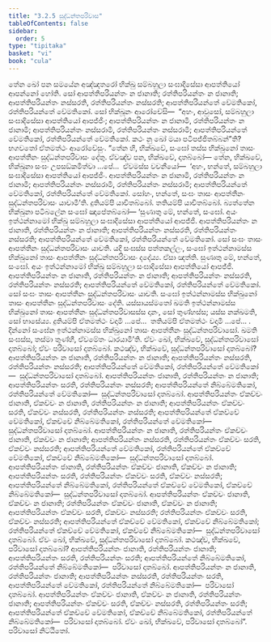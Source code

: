 ```yaml
---
title: "3.2.5 සුද්ධන්තපරිවාස"
tableOfContents: false
sidebar:
  order: 5
type: "tipitaka"
basket: "vi"
book: "cula"
---
```



<DynamicBreadcrumb />

<Division number="156" book="cula">

<Paragraph number="657" book="cula">
තේන ඛෝ පන සමයේන අඤ්ඤතරෝ භික්ඛු සම්බහුලා සංඝාදිසේසා ආපත්තියෝ ආපන්නෝ හෝති. සෝ ආපත්තිපරියන්තං න ජානාති; රත්තිපරියන්තං න ජානාති; ආපත්තිපරියන්තං නස්සරති, රත්තිපරියන්තං නස්සරති; ආපත්තිපරියන්තේ වේමතිකෝ, රත්තිපරියන්තේ වේමතිකෝ. සෝ භික්ඛූනං ආරෝචේසි—  “අහං, ආවුසෝ, සම්බහුලා සංඝාදිසේසා ආපත්තියෝ ආපජ්ජිං; ආපත්තිපරියන්තං න ජානාමි, රත්තිපරියන්තං න ජානාමි; ආපත්තිපරියන්තං නස්සරාමි, රත්තිපරියන්තං නස්සරාමි; ආපත්තිපරියන්තේ වේමතිකෝ, රත්තිපරියන්තේ වේමතිකෝ. කථං නු ඛෝ මයා පටිපජ්ජිතබ්බන්”ති? භගවතෝ ඒතමත්ථං ආරෝචේසුං. “තේන හි, භික්ඛවේ, සංඝෝ තස්ස භික්ඛුනෝ තාසං ආපත්තීනං සුද්ධන්තපරිවාසං දේතු. ඒවඤ්ච පන, භික්ඛවේ, දාතබ්බෝ—
</Paragraph>

<Paragraph number="658" book="cula">
තේන, භික්ඛවේ, භික්ඛුනා සංඝං උපසඞ්කමිත්වා …පේ…  ඒවමස්ස වචනීයෝ—  ‘අහං, භන්තේ, සම්බහුලා සංඝාදිසේසා ආපත්තියෝ ආපජ්ජිං. ආපත්තිපරියන්තං න ජානාමි, රත්තිපරියන්තං න ජානාමි; ආපත්තිපරියන්තං නස්සරාමි, රත්තිපරියන්තං නස්සරාමි; ආපත්තිපරියන්තේ වේමතිකෝ, රත්තිපරියන්තේ වේමතිකෝ. සෝහං, භන්තේ, සංඝං තාසං ආපත්තීනං සුද්ධන්තපරිවාසං යාචාමී’ති. දුතියම්පි යාචිතබ්බෝ. තතියම්පි යාචිතබ්බෝ. බ්‍යත්තේන භික්ඛුනා පටිබලේන සංඝෝ ඤාපේතබ්බෝ—
</Paragraph>

</Division>
<Division number="157" book="cula">

<Paragraph number="659" book="cula">
‘සුණාතු මේ, භන්තේ, සංඝෝ. අයං ඉත්ථන්නාමෝ භික්ඛු සම්බහුලා සංඝාදිසේසා ආපත්තියෝ ආපජ්ජි. ආපත්තිපරියන්තං න ජානාති, රත්තිපරියන්තං න ජානාති; ආපත්තිපරියන්තං නස්සරති, රත්තිපරියන්තං නස්සරති; ආපත්තිපරියන්තේ වේමතිකෝ, රත්තිපරියන්තේ වේමතිකෝ. සෝ සංඝං තාසං ආපත්තීනං සුද්ධන්තපරිවාසං යාචති. යදි සංඝස්ස පත්තකල්ලං, සංඝෝ ඉත්ථන්නාමස්ස භික්ඛුනෝ තාසං ආපත්තීනං සුද්ධන්තපරිවාසං දදේය්‍ය. ඒසා ඤත්ති.
</Paragraph>

<Paragraph number="660" book="cula">
සුණාතු මේ, භන්තේ, සංඝෝ. අයං ඉත්ථන්නාමෝ භික්ඛු සම්බහුලා සංඝාදිසේසා ආපත්තියෝ ආපජ්ජි. ආපත්තිපරියන්තං න ජානාති, රත්තිපරියන්තං න ජානාති; ආපත්තිපරියන්තං නස්සරති, රත්තිපරියන්තං නස්සරති; ආපත්තිපරියන්තේ වේමතිකෝ, රත්තිපරියන්තේ වේමතිකෝ. සෝ සංඝං තාසං ආපත්තීනං සුද්ධන්තපරිවාසං යාචති. සංඝෝ ඉත්ථන්නාමස්ස භික්ඛුනෝ තාසං ආපත්තීනං සුද්ධන්තපරිවාසං දේති. යස්සායස්මතෝ ඛමති ඉත්ථන්නාමස්ස භික්ඛුනෝ තාසං ආපත්තීනං සුද්ධන්තපරිවාසස්ස දානං, සෝ තුණ්හස්ස; යස්ස නක්ඛමති, සෝ භාසේය්‍ය.
</Paragraph>

<Paragraph number="661" book="cula">
දුතියම්පි ඒතමත්ථං වදාමි …පේ…  තතියම්පි ඒතමත්ථං වදාමි …පේ… .
</Paragraph>

<Paragraph number="662" book="cula">
දින්නෝ සංඝේන ඉත්ථන්නාමස්ස භික්ඛුනෝ තාසං ආපත්තීනං සුද්ධන්තපරිවාසෝ. ඛමති සංඝස්ස, තස්මා තුණ්හී, ඒවමේතං ධාරයාමී’ති.
</Paragraph>

</Division>
<Division number="158" book="cula">

<Paragraph number="663" book="cula">
ඒවං ඛෝ, භික්ඛවේ, සුද්ධන්තපරිවාසෝ දාතබ්බෝ; ඒවං පරිවාසෝ දාතබ්බෝ. කථඤ්ච, භික්ඛවේ, සුද්ධන්තපරිවාසෝ දාතබ්බෝ? ආපත්තිපරියන්තං න ජානාති, රත්තිපරියන්තං න ජානාති; ආපත්තිපරියන්තං නස්සරති, රත්තිපරියන්තං නස්සරති; ආපත්තිපරියන්තේ වේමතිකෝ, රත්තිපරියන්තේ වේමතිකෝ—  සුද්ධන්තපරිවාසෝ දාතබ්බෝ.
</Paragraph>

<Paragraph number="664" book="cula">
ආපත්තිපරියන්තං ජානාති, රත්තිපරියන්තං න ජානාති; ආපත්තිපරියන්තං සරති, රත්තිපරියන්තං නස්සරති; ආපත්තිපරියන්තේ නිබ්බේමතිකෝ, රත්තිපරියන්තේ වේමතිකෝ—  සුද්ධන්තපරිවාසෝ දාතබ්බෝ.
</Paragraph>

<Paragraph number="665" book="cula">
ආපත්තිපරියන්තං ඒකච්චං ජානාති, ඒකච්චං න ජානාති, රත්තිපරියන්තං න ජානාති; ආපත්තිපරියන්තං ඒකච්චං සරති, ඒකච්චං නස්සරති, රත්තිපරියන්තං නස්සරති; ආපත්තිපරියන්තේ ඒකච්චේ වේමතිකෝ, ඒකච්චේ නිබ්බේමතිකෝ, රත්තිපරියන්තේ වේමතිකෝ—  සුද්ධන්තපරිවාසෝ දාතබ්බෝ.
</Paragraph>

<Paragraph number="666" book="cula">
ආපත්තිපරියන්තං න ජානාති, රත්තිපරියන්තං ඒකච්චං ජානාති, ඒකච්චං න ජානාති; ආපත්තිපරියන්තං නස්සරති, රත්තිපරියන්තං ඒකච්චං සරති, ඒකච්චං නස්සරති; ආපත්තිපරියන්තේ වේමතිකෝ, රත්තිපරියන්තේ ඒකච්චේ වේමතිකෝ, ඒකච්චේ නිබ්බේමතිකෝ—  සුද්ධන්තපරිවාසෝ දාතබ්බෝ.
</Paragraph>

<Paragraph number="667" book="cula">
ආපත්තිපරියන්තං ජානාති, රත්තිපරියන්තං ඒකච්චං ජානාති, ඒකච්චං න ජානාති; ආපත්තිපරියන්තං සරති, රත්තිපරියන්තං ඒකච්චං සරති, ඒකච්චං නස්සරති; ආපත්තිපරියන්තේ නිබ්බේමතිකෝ, රත්තිපරියන්තේ ඒකච්චේ වේමතිකෝ, ඒකච්චේ නිබ්බේමතිකෝ—  සුද්ධන්තපරිවාසෝ දාතබ්බෝ.
</Paragraph>

<Paragraph number="668" book="cula">
ආපත්තිපරියන්තං ඒකච්චං ජානාති, ඒකච්චං න ජානාති; රත්තිපරියන්තං ඒකච්චං ජානාති, ඒකච්චං න ජානාති; ආපත්තිපරියන්තං ඒකච්චං සරති, ඒකච්චං නස්සරති; රත්තිපරියන්තං ඒකච්චං සරති, ඒකච්චං නස්සරති; ආපත්තිපරියන්තේ ඒකච්චේ වේමතිකෝ, ඒකච්චේ නිබ්බේමතිකෝ; රත්තිපරියන්තේ ඒකච්චේ වේමතිකෝ, ඒකච්චේ නිබ්බේමතිකෝ—  සුද්ධන්තපරිවාසෝ දාතබ්බෝ. ඒවං ඛෝ, භික්ඛවේ, සුද්ධන්තපරිවාසෝ දාතබ්බෝ.
</Paragraph>

</Division>
<Division number="159" book="cula">

<Paragraph number="669" book="cula">
කථඤ්ච, භික්ඛවේ, පරිවාසෝ දාතබ්බෝ? ආපත්තිපරියන්තං ජානාති, රත්තිපරියන්තං ජානාති; ආපත්තිපරියන්තං සරති, රත්තිපරියන්තං සරති; ආපත්තිපරියන්තේ නිබ්බේමතිකෝ, රත්තිපරියන්තේ නිබ්බේමතිකෝ—  පරිවාසෝ දාතබ්බෝ.
</Paragraph>

<Paragraph number="670" book="cula">
ආපත්තිපරියන්තං න ජානාති, රත්තිපරියන්තං ජානාති; ආපත්තිපරියන්තං නස්සරති, රත්තිපරියන්තං සරති, ආපත්තිපරියන්තේ වේමතිකෝ, රත්තිපරියන්තේ නිබ්බේමතිකෝ—  පරිවාසෝ දාතබ්බෝ.
</Paragraph>

<Paragraph number="671" book="cula">
ආපත්තිපරියන්තං ඒකච්චං ජානාති, ඒකච්චං න ජානාති, රත්තිපරියන්තං ජානාති; ආපත්තිපරියන්තං ඒකච්චං සරති, ඒකච්චං නස්සරති, රත්තිපරියන්තං සරති; ආපත්තිපරියන්තේ ඒකච්චේ වේමතිකෝ, ඒකච්චේ නිබ්බේමතිකෝ, රත්තිපරියන්තේ නිබ්බේමතිකෝ—  පරිවාසෝ දාතබ්බෝ. ඒවං ඛෝ, භික්ඛවේ, පරිවාසෝ දාතබ්බෝ”.

</Paragraph>
</Division>

<Paragraph number="672" type="center" book="cula">
පරිවාසෝ නිට්ඨිතෝ.
</Paragraph>
